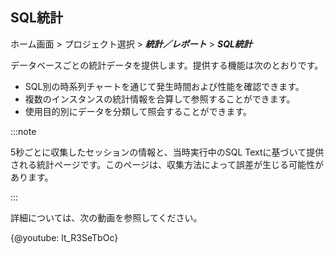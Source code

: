 ## SQL統計

ホーム画面 > プロジェクト選択 > **_統計／レポート_** > **_SQL統計_**

データベースごとの統計データを提供します。提供する機能は次のとおりです。

-   SQL別の時系列チャートを通じて発生時間および性能を確認できます。 
-   複数のインスタンスの統計情報を合算して参照することができます。
-   使用目的別にデータを分類して照会することができます。

:::note

5秒ごとに収集したセッションの情報と、当時実行中のSQL Textに基づいて提供される統計ページです。このページは、収集方法によって誤差が生じる可能性があります。

:::

<Xclude product='postgresql,mysql'>

詳細については、次の動画を参照してください。

{@youtube: lt_R3SeTbOc}

</Xclude>
